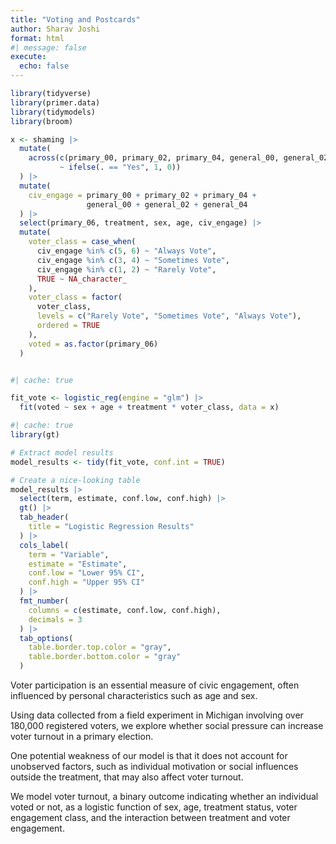 ```yaml
---
title: "Voting and Postcards"
author: Sharav Joshi
format: html
#| message: false
execute: 
  echo: false
---
```


```R
library(tidyverse)
library(primer.data)
library(tidymodels)
library(broom)


```
```R
x <- shaming |> 
  mutate(
    across(c(primary_00, primary_02, primary_04, general_00, general_02, general_04),
           ~ ifelse(. == "Yes", 1, 0))
  ) |>
  mutate(
    civ_engage = primary_00 + primary_02 + primary_04 +
                 general_00 + general_02 + general_04
  ) |> 
  select(primary_06, treatment, sex, age, civ_engage) |>
  mutate(
    voter_class = case_when(
      civ_engage %in% c(5, 6) ~ "Always Vote",
      civ_engage %in% c(3, 4) ~ "Sometimes Vote",
      civ_engage %in% c(1, 2) ~ "Rarely Vote",
      TRUE ~ NA_character_
    ),
    voter_class = factor(
      voter_class,
      levels = c("Rarely Vote", "Sometimes Vote", "Always Vote"),
      ordered = TRUE
    ),
    voted = as.factor(primary_06)
  )



```
\begin{equation}
\log \left( \frac{P(\text{voted} = 1)}{1 - P(\text{voted} = 1)} \right) = \beta_0 + \beta_1 \cdot \text{sex} + \beta_2 \cdot \text{age} + \beta_3 \cdot \text{treatment} + \beta_4 \cdot \text{voter\_class} + \beta_5 \cdot (\text{treatment} \times \text{voter\_class})
\end{equation}
```R
#| cache: true

fit_vote <- logistic_reg(engine = "glm") |>
  fit(voted ~ sex + age + treatment * voter_class, data = x)

```


```R
#| cache: true
library(gt)

# Extract model results
model_results <- tidy(fit_vote, conf.int = TRUE)

# Create a nice-looking table
model_results |> 
  select(term, estimate, conf.low, conf.high) |> 
  gt() |>
  tab_header(
    title = "Logistic Regression Results"
  ) |>
  cols_label(
    term = "Variable",
    estimate = "Estimate",
    conf.low = "Lower 95% CI",
    conf.high = "Upper 95% CI"
  ) |>
  fmt_number(
    columns = c(estimate, conf.low, conf.high),
    decimals = 3
  ) |>
  tab_options(
    table.border.top.color = "gray",
    table.border.bottom.color = "gray"
  )

```
Voter participation is an essential measure of civic engagement, often influenced by personal characteristics such as age and sex.

Using data collected from a field experiment in Michigan involving over 180,000 registered voters, we explore whether social pressure can increase voter turnout in a primary election.

One potential weakness of our model is that it does not account for unobserved factors, such as individual motivation or social influences outside the treatment, that may also affect voter turnout.

We model voter turnout, a binary outcome indicating whether an individual voted or not, as a logistic function of sex, age, treatment status, voter engagement class, and the interaction between treatment and voter engagement.